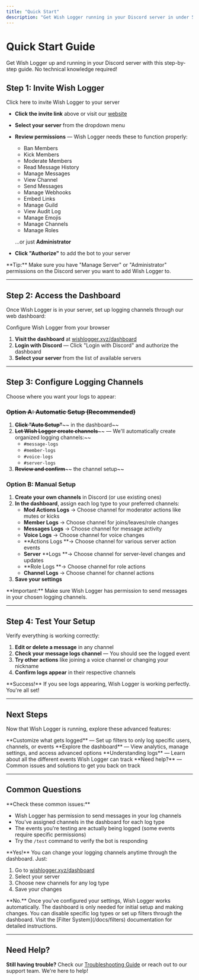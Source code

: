 ```yaml
---
title: "Quick Start"
description: "Get Wish Logger running in your Discord server in under 5 minutes"
---
```


# Quick Start Guide

Get Wish Logger up and running in your Discord server with this step-by-step guide. No technical knowledge required\!

## Step 1: Invite Wish Logger

<Card title="Add to Discord" icon="circle-plus" color="#5865f2" horizontal href="https://discord.com/oauth2/authorize?client_id=1308500301791105044&permissions=8&scope=bot">
  Click here to invite Wish Logger to your server
</Card>

- **Click the invite link** above or visit our [website](https://wishlogger.xyz)
- **Select your server** from the dropdown menu
- **Review permissions** — Wish Logger needs these to function properly:
  - Ban Members
  - Kick Members
  - Moderate Members
  - Read Message History
  - Manage Messages
  - View Channel
  - Send Messages
  - Manage Webhooks
  - Embed Links
  - Manage Guild
  - View Audit Log
  - Manage Emojis
  - Manage Channels
  - Manage Roles

  ...or just **Administrator**
- **Click "Authorize"** to add the bot to your server

<Tip>
  **Tip:** Make sure you have "Manage Server" or "Administrator" permissions on the Discord server you want to add Wish Logger to.
</Tip>

---

## Step 2: Access the Dashboard

Once Wish Logger is in your server, set up logging channels through our web dashboard:

<Card title="Open Dashboard" icon="book-open" color="#00d9ff" horizontal href="https://wishlogger.xyz/dashboard">
  Configure Wish Logger from your browser
</Card>

1. **Visit the dashboard** at [wishlogger.xyz/dashboard](https://wishlogger.xyz/dashboard)
2. **Login with Discord** — Click "Login with Discord" and authorize the dashboard
3. **Select your server** from the list of available servers

---

## Step 3: Configure Logging Channels

Choose where you want your logs to appear:

### ~~Option A: Automatic Setup (Recommended)~~

1. **~~Click "Auto Setup"~~**~~ in the dashboard~~
2. **~~Let Wish Logger create channels~~**~~ — We'll automatically create organized logging channels:~~
   - `#message-logs`
   - `#member-logs`
   - `#voice-logs`
   - `#server-logs`
3. **~~Review and confirm~~**~~ the channel setup~~

### Option B: Manual Setup

1. **Create your own channels** in Discord (or use existing ones)
2. **In the dashboard**, assign each log type to your preferred channels:
   - **Mod Actions Logs** → Choose channel for moderator actions like mutes or kicks
   - **Member Logs** → Choose channel for joins/leaves/role changes
   - **Messages Logs** → Choose channel for message activity
   - **Voice Logs** → Choose channel for voice changes
   - **Actions Logs **→ Choose channel for various server action events
   - **Server** **Logs **→ Choose channel for server-level changes and updates
   - **Role Logs **→ Choose channel for role actions
   - **Channel Logs** → Choose channel for channel actions
3. **Save your settings**

<Warning>
  **Important:** Make sure Wish Logger has permission to send messages in your chosen logging channels.
</Warning>

---

## Step 4: Test Your Setup

Verify everything is working correctly:

1. **Edit or delete a message** in any channel
2. **Check your message logs channel** — You should see the logged event
3. **Try other actions** like joining a voice channel or changing your nickname
4. **Confirm logs appear** in their respective channels

<Success>
  **Success!** If you see logs appearing, Wish Logger is working perfectly. You're all set!
</Success>

---

## Next Steps

Now that Wish Logger is running, explore these advanced features:

<CardGroup cols="2">
  <Card title="Filter System" icon="filter" color="#06b6d4" href="/docs/filters">
    **Customize what gets logged** — Set up filters to only log specific users, channels, or events
  </Card>
  <Card title="Dashboard Features" icon="gauge" color="#7c3aed" href="/docs/dashboard">
    **Explore the dashboard** — View analytics, manage settings, and access advanced options
  </Card>
  <Card title="Log Types" icon="list" color="#22c55e" href="/docs/log-types">
    **Understanding logs** — Learn about all the different events Wish Logger can track
  </Card>
  <Card title="Troubleshooting" icon="helmet-safety" color="#f59e0b" href="/docs/troubleshooting">
    **Need help?** — Common issues and solutions to get you back on track
  </Card>
</CardGroup>

---

## Common Questions

<Accordion title="anwsers to common questions" defaultOpen icon="envelope-open">
  <AccordionItem title="Why aren't my logs showing up?">
  **Check these common issues:**

  * Wish Logger has permission to send messages in your log channels
  * You've assigned channels in the dashboard for each log type
  * The events you're testing are actually being logged (some events require specific permissions)
  * Try the `/test` command to verify the bot is responding
</AccordionItem>

  <AccordionItem title="Can I change my logging channels later?">
  **Yes!** You can change your logging channels anytime through the dashboard. Just:

  1. Go to [wishlogger.xyz/dashboard](https://wishlogger.xyz/dashboard)
  2. Select your server
  3. Choose new channels for any log type
  4. Save your changes
</AccordionItem>

  <AccordionItem title="Do I need to keep the dashboard open?">
  **No.** Once you've configured your settings, Wish Logger works automatically. The dashboard is only needed for initial setup and making changes.
</AccordionItem>

  <AccordionItem title="What if I want to stop logging certain events?">
  You can disable specific log types or set up filters through the dashboard. Visit the [Filter System](/docs/filters) documentation for detailed instructions.
</AccordionItem>
</Accordion>

---

## Need Help?

**Still having trouble?** Check our [Troubleshooting Guide](/general/debugging) or reach out to our support team. We're here to help\!